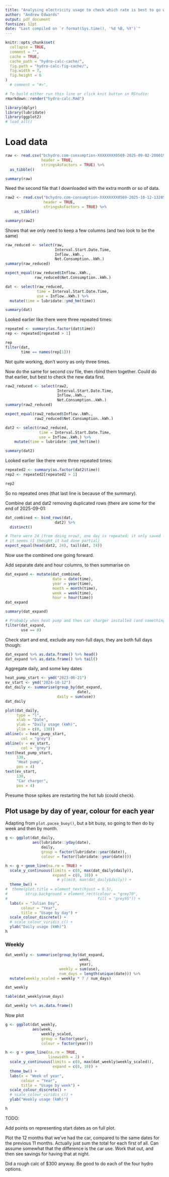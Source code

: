 ```yaml
---
title: "Analysing electricity usage to check which rate is best to go with"
author: "Andrew Edwards"
output: pdf_document
fontsize: 12pt
date: "Last compiled on `r format(Sys.time(), '%d %B, %Y')`"
---
```


```r
knitr::opts_chunk$set(
  collapse = TRUE,
  comment = "",
  cache = TRUE,
  cache_path = "hydro-calc-cache/",
  fig.path = "hydro-calc-fig-cache/",
  fig.width = 7,
  fig.height = 6
)
  # comment = "#>",
```

```r
# To build either run this line or click knit button in RStudio:
rmarkdown::render("hydro-calc.Rmd")
```

```r
library(dplyr)
library(lubridate)
library(ggplot2)
# load_all()
```

# Load data

```r
raw <- read.csv("bchydro.com-consumption-XXXXXXXX0569-2025-09-02-200019.csv",
                header = TRUE,
                stringsAsFactors = TRUE) %>%
  as_tibble()

summary(raw)
```

Need the second file that I downloaded with the extra month or so of data.
```r
raw2 <- read.csv("bchydro.com-consumption-XXXXXXXX0569-2025-10-12-132851.csv",
                 header = TRUE,
                 stringsAsFactors = TRUE) %>%
    as_tibble()

summary(raw2)
```


Shows that we only need to keep a few columns (and two look to be the same)
```r
raw_reduced <- select(raw,
                      Interval.Start.Date.Time,
                      Inflow..kWh.,
                      Net.Consumption..kWh.)
summary(raw_reduced)

expect_equal(raw_reduced$Inflow..kWh.,
             raw_reduced$Net.Consumption..kWh.)

dat <- select(raw_reduced,
              time = Interval.Start.Date.Time,
              use = Inflow..kWh.) %>%
  mutate(time = lubridate::ymd_hm(time))

summary(dat)
```

Looked earlier like there were three repeated times:
```r
repeated <- summary(as.factor(dat$time))
rep <- repeated[repeated > 1]

rep
filter(dat,
       time == names(rep[1]))
```
Not quite working, don't worry as only three times.

Now do the same for second csv file, then rbind them together. Could do that
earlier, but best to check the new data first.
```r
raw2_reduced <- select(raw2,
                       Interval.Start.Date.Time,
                       Inflow..kWh.,
                       Net.Consumption..kWh.)
summary(raw2_reduced)

expect_equal(raw2_reduced$Inflow..kWh.,
             raw2_reduced$Net.Consumption..kWh.)

dat2 <- select(raw2_reduced,
               time = Interval.Start.Date.Time,
               use = Inflow..kWh.) %>%
    mutate(time = lubridate::ymd_hm(time))

summary(dat2)
```

Looked earlier like there were three repeated times:
```r
repeated2 <- summary(as.factor(dat2$time))
rep2 <- repeated2[repeated2 > 1]

rep2
```
So no repeated ones (that last line is because of the summary).

Combine dat and dat2 removing duplicated rows (there are some for the end of
2025-09-01:
```r
dat_combined <- bind_rows(dat,
                      dat2) %>%
  distinct()

# There were 24 (from doing nrow), one day is repeated; it only saved full days
# it seems (I thought it had done partial)
expect_equal(head(dat2, 24), tail(dat, 24))
```

Now use the combined one going forward.

Add separate date and hour columns, to then summarise on
```r
dat_expand <- mutate(dat_combined,
                     date = date(time),
                     year = year(time),
                     month = month(time),
                     week = week(time),
                     hour = hour(time))
dat_expand

summary(dat_expand)

# Probably when heat pump and then car charger installed (and something else?):
filter(dat_expand,
       use == 0)
```

Check start and end, exclude any non-full days, they are both full days though:
```r
dat_expand %>% as.data.frame() %>% head()
dat_expand %>% as.data.frame() %>% tail()
```


Aggregate daily, and some key dates
```r
heat_pump_start <- ymd("2023-06-21")
ev_start <- ymd("2024-10-12")
dat_daily <- summarise(group_by(dat_expand,
                                date),
                       daily = sum(use))
dat_daily

plot(dat_daily,
     type = "l",
     xlab = "Date",
     ylab = "Daily usage (kWh)",
     ylim = c(0, 130))
abline(v = heat_pump_start,
       col = "grey")
abline(v = ev_start,
       col = "grey")
text(heat_pump_start,
     130,
     "Heat pump",
     pos = 4)
text(ev_start,
     130,
     "Car charger",
     pos = 4)

```
Presume those spikes are restarting the hot tub (could check).

## Plot usage by day of year, colour for each year

Adapting from `plot.pacea_buoy()`, but a bit busy, so going to then do by week
and then by month.

```r
g <- ggplot(dat_daily,
            aes(lubridate::yday(date),
                daily,
                group = factor(lubridate::year(date)),
                colour = factor(lubridate::year(date))))

h <- g + geom_line(na.rm = TRUE) +
  scale_y_continuous(limits = c(0, max(dat_daily$daily)),
                     expand = c(0, 10)) +
                       # ylim(0, max(dat_daily$daily)) +
  theme_bw() +
#  theme(plot.title = element_text(hjust = 0.5),
#        strip.background = element_rect(colour = "grey70",
#                                        fill = "grey95")) +
  labs(x = "Julian Day",
       colour = "Year",
       title = "Usage by day") +
  scale_colour_discrete() +
  # scale_colour_viridis_c() +
  ylab("Daily usage (kWh)")
h
```

### Weekly

```r
dat_weekly <- summarise(group_by(dat_expand,
                                 week,
                                 year),
                        weekly = sum(use),
                        num_days = length(unique(date))) %>%
  mutate(weekly_scaled = weekly * 7 / num_days)

dat_weekly

table(dat_weekly$num_days)

dat_weekly %>% as.data.frame()

```
Now plot
```r
g <- ggplot(dat_weekly,
            aes(week,
                weekly_scaled,
                group = factor(year),
                colour = factor(year)))

h <- g + geom_line(na.rm = TRUE,
                   linewidth = 2) +
  scale_y_continuous(limits = c(0, max(dat_weekly$weekly_scaled)),
                     expand = c(0, 10)) +
  theme_bw() +
  labs(x = "Week of year",
       colour = "Year",
       title = "Usage by week") +
  scale_colour_discrete() +
  # scale_colour_viridis_c() +
  ylab("Weekly usage (kWh)")

h
```





TODO:

Add points on representing start dates as on full plot.

Plot the 12 months that we've had the car, compared to the same dates for the
previous 11 months. Actually just sum the total for each first of all.
Can assume somewhat that the difference is the car use. Work
that out, and then see savings for having that at night.

Did a rough calc of $300 anyway. Be good to do each of the four hydro options.
